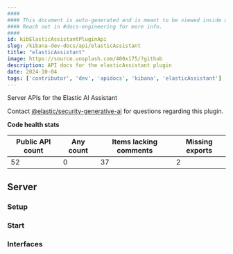 ```yaml
---
####
#### This document is auto-generated and is meant to be viewed inside our experimental, new docs system.
#### Reach out in #docs-engineering for more info.
####
id: kibElasticAssistantPluginApi
slug: /kibana-dev-docs/api/elasticAssistant
title: "elasticAssistant"
image: https://source.unsplash.com/400x175/?github
description: API docs for the elasticAssistant plugin
date: 2024-10-04
tags: ['contributor', 'dev', 'apidocs', 'kibana', 'elasticAssistant']
---
```


Server APIs for the Elastic AI Assistant

Contact [@elastic/security-generative-ai](https://github.com/orgs/elastic/teams/security-generative-ai) for questions regarding this plugin.

**Code health stats**

| Public API count  | Any count | Items lacking comments | Missing exports |
|-------------------|-----------|------------------------|-----------------|
| 52 | 0 | 37 | 2 |

## Server

### Setup
<DocDefinitionList data={[elasticAssistantObj.server.setup]}/>

### Start
<DocDefinitionList data={[elasticAssistantObj.server.start]}/>

### Interfaces
<DocDefinitionList data={elasticAssistantObj.server.interfaces}/>

